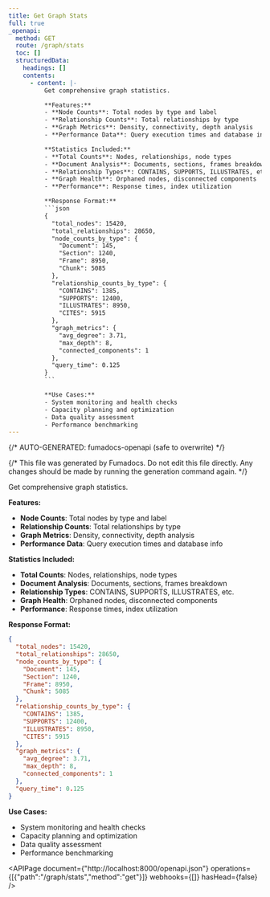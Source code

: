 ```yaml
---
title: Get Graph Stats
full: true
_openapi:
  method: GET
  route: /graph/stats
  toc: []
  structuredData:
    headings: []
    contents:
      - content: |-
          Get comprehensive graph statistics.

          **Features:**
          - **Node Counts**: Total nodes by type and label
          - **Relationship Counts**: Total relationships by type
          - **Graph Metrics**: Density, connectivity, depth analysis
          - **Performance Data**: Query execution times and database info

          **Statistics Included:**
          - **Total Counts**: Nodes, relationships, node types
          - **Document Analysis**: Documents, sections, frames breakdown
          - **Relationship Types**: CONTAINS, SUPPORTS, ILLUSTRATES, etc.
          - **Graph Health**: Orphaned nodes, disconnected components
          - **Performance**: Response times, index utilization

          **Response Format:**
          ```json
          {
            "total_nodes": 15420,
            "total_relationships": 28650,
            "node_counts_by_type": {
              "Document": 145,
              "Section": 1240,
              "Frame": 8950,
              "Chunk": 5085
            },
            "relationship_counts_by_type": {
              "CONTAINS": 1385,
              "SUPPORTS": 12400,
              "ILLUSTRATES": 8950,
              "CITES": 5915
            },
            "graph_metrics": {
              "avg_degree": 3.71,
              "max_depth": 8,
              "connected_components": 1
            },
            "query_time": 0.125
          }
          ```

          **Use Cases:**
          - System monitoring and health checks
          - Capacity planning and optimization
          - Data quality assessment
          - Performance benchmarking
---
```


{/* AUTO-GENERATED: fumadocs-openapi (safe to overwrite) */}


{/* This file was generated by Fumadocs. Do not edit this file directly. Any changes should be made by running the generation command again. */}

Get comprehensive graph statistics.

**Features:**
- **Node Counts**: Total nodes by type and label
- **Relationship Counts**: Total relationships by type
- **Graph Metrics**: Density, connectivity, depth analysis
- **Performance Data**: Query execution times and database info

**Statistics Included:**
- **Total Counts**: Nodes, relationships, node types
- **Document Analysis**: Documents, sections, frames breakdown
- **Relationship Types**: CONTAINS, SUPPORTS, ILLUSTRATES, etc.
- **Graph Health**: Orphaned nodes, disconnected components
- **Performance**: Response times, index utilization

**Response Format:**
```json
{
  "total_nodes": 15420,
  "total_relationships": 28650,
  "node_counts_by_type": {
    "Document": 145,
    "Section": 1240,
    "Frame": 8950,
    "Chunk": 5085
  },
  "relationship_counts_by_type": {
    "CONTAINS": 1385,
    "SUPPORTS": 12400,
    "ILLUSTRATES": 8950,
    "CITES": 5915
  },
  "graph_metrics": {
    "avg_degree": 3.71,
    "max_depth": 8,
    "connected_components": 1
  },
  "query_time": 0.125
}
```

**Use Cases:**
- System monitoring and health checks
- Capacity planning and optimization
- Data quality assessment
- Performance benchmarking

<APIPage document={"http://localhost:8000/openapi.json"} operations={[{"path":"/graph/stats","method":"get"}]} webhooks={[]} hasHead={false} />